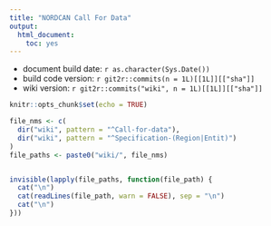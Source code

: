 ```yaml
---
title: "NORDCAN Call For Data"
output: 
  html_document: 
    toc: yes
---
```


- document build date: `r as.character(Sys.Date())`
- build code version: `r git2r::commits(n = 1L)[[1L]][["sha"]]`
- wiki version: `r git2r::commits("wiki", n = 1L)[[1L]][["sha"]]`

```r
knitr::opts_chunk$set(echo = TRUE)
```


```r
file_nms <- c(
  dir("wiki", pattern = "^Call-for-data"),
  dir("wiki", pattern = "^Specification-(Region|Entit)")
)
file_paths <- paste0("wiki/", file_nms)


invisible(lapply(file_paths, function(file_path) {
  cat("\n")
  cat(readLines(file_path, warn = FALSE), sep = "\n")
  cat("\n")
}))
```

